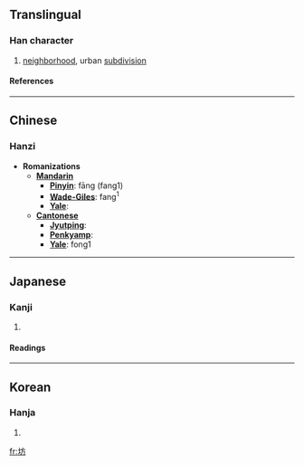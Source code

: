 ==Translingual==
===Han character===
{{Han char|rn=32|rad=土|as=04|sn=7|four=4012<sub>7</sub>|canj=土卜竹尸 (GYHS)}}
# [[neighborhood]], urban [[subdivision]]
====References====
{{Han ref|kx=0225.070|dkj=04924|dj=0459.270|hdz=10427.010|uh=574A|ud=22346|bh=A77B|bd=42875}}
----
==Chinese==
===Hanzi===


* '''Romanizations'''
** '''[[Mandarin]]'''
*** '''[[Pinyin]]''': fāng (fang1)
*** '''[[Wade-Giles]]''': fang<sup>1</sup>
*** '''[[Yale]]''': 
** '''[[Cantonese]]'''
*** '''[[Jyutping]]''':
*** '''[[Penkyamp]]''': 
*** '''[[Yale]]''': fong1
----
==Japanese==
===Kanji===
{{ja-kanji|grade=|rs=土04}}
# {{defn|Japanese}} 
====Readings====
{{ja-readings|on=[[ぼう]] (bō)|kun=[[まち]] (machi), [[へや]] (heya), [[てら]] (tera)}}
----
==Korean==
===Hanja===
{{ko-hanja|hangeul=[[방]]|rv=bang|mr=pang}}
# {{defn|Korean}}

[[fr:坊]]